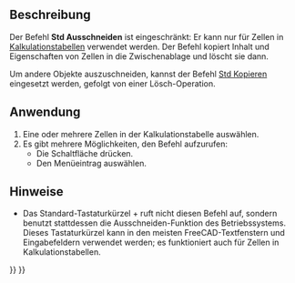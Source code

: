 <languages/>

{{Docnav/de
|[[Std_Redo/de|Wiederherstellen]]
|[[Std_Copy/de|Kopieren]]
|[[Std_Edit_Menu|Std Bearbeiten-Menü]]
|IconL=Std_Redo.svg
|IconR=Std_Copy.svg
|IconC=Freecad.svg
}}

<div class="mw-translate-fuzzy">
{{GuiCommand/de
|Name=Std Cut
|Name/de=Std Ausschneiden
|MenuLocation=[[Std_Edit_Menu/de|Bearbeiten]] → Ausschneiden
|Shortcut={{KEY|Strg}}+{{KEY|X}}
|Workbenches=Alle
|SeeAlso=[[Std Copy/de|Kopieren]], [[Std Paste/de|Einfügen]], [[Std Delete/de|Löschen]]}}
</div>

<span id="Description"></span>
==Beschreibung==

Der Befehl '''Std Ausschneiden''' ist eingeschränkt: Er kann nur für Zellen in [[Spreadsheet_Workbench/de|Kalkulationstabellen]] verwendet werden. Der Befehl kopiert Inhalt und Eigenschaften von Zellen in die Zwischenablage und löscht sie dann.

Um andere Objekte auszuschneiden, kannst der Befehl [[Std_Copy/de|Std Kopieren]] eingesetzt werden, gefolgt von einer Lösch-Operation.

<span id="Usage"></span>
==Anwendung==

<div class="mw-translate-fuzzy">
# Eine oder mehrere Zellen in der Kalkulationstabelle auswählen.
# Es gibt mehrere Möglichkeiten, den Befehl aufzurufen:
#* Die Schaltfläche {{Button|[[Image:Std_Cut.svg|16px]] [[Std_Cut/de|Ausschneiden]]}} drücken.
#* Den Menüeintrag {{MenuCommand|Bearbeiten → [[Image:Std_Cut.svg|16px]] Ausschneiden}} auswählen.
</div>

<span id="Notes"></span>
==Hinweise==

* Das Standard-Tastaturkürzel {{KEY|Strg}}+{{KEY|X}} ruft nicht diesen Befehl auf, sondern benutzt stattdessen die Ausschneiden-Funktion des Betriebssystems. Dieses Tastaturkürzel kann in den meisten FreeCAD-Textfenstern und Eingabefeldern verwendet werden; es funktioniert auch für Zellen in Kalkulationstabellen.


{{Docnav/de
|[[Std_Redo/de|Wiederherstellen]]
|[[Std_Copy/de|Kopieren]]
|[[Std_Edit_Menu|Std Bearbeiten-Menü]]
|IconL=Std_Redo.svg
|IconR=Std_Copy.svg
|IconC=Freecad.svg
}}

{{Std_Base_navi{{#translation:}}}}
{{Userdocnavi{{#translation:}}}}
